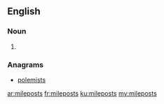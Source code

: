==English==

===Noun===
{{head|en|noun plural form}}

# {{plural of|milepost|lang=en}}

===Anagrams===
* [[polemists#English|polemists]]

[[ar:mileposts]]
[[fr:mileposts]]
[[ku:mileposts]]
[[my:mileposts]]